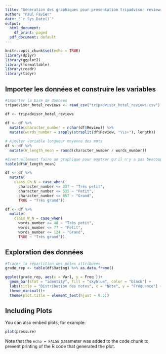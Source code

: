 ```yaml
---
title: "Génération des graphiques pour présentation tripadvisor reviews"
author: "Paul Favier"
date: "`r Sys.Date()`"
output:
  html_document:
    df_print: paged
  pdf_document: default
---
```


```r
knitr::opts_chunk$set(echo = TRUE)
library(dplyr)
library(ggplot2)
library(formattable)
library(readr)
library(tidyr)
```

## Importer les données et construire les variables

```r
#Importer la base de données 
tripadvisor_hotel_reviews <- read_csv("tripadvisor_hotel_reviews.csv")

df <- tripadvisor_hotel_reviews
 
df <- df %>% 
  mutate(character_number = nchar(df$Review)) %>% 
  mutate(words_number = sapply(strsplit(df$Review, "\\s+"), length))

# Ajouter variable longueur moyenne des mots 
df <- df %>% 
  mutate(W_length_mean = round(character_number / words_number))

#Eventuellement faire un graphique pour montrer qu'il n'y a pas beacoup de variance dans la longueur des mots dans les commentaires 
table(df$W_length_mean)

df <- df %>% 
  mutate(
    class_Ch_N = case_when(
      character_number <= 337 ~ "Très petit",
      character_number <= 535 ~ "Petit",
      character_number <= 857 ~ "Grand",
      TRUE ~ "Très grand"))

df <- df %>%
  mutate(
    class_W_N = case_when(
      words_number <= 48 ~ "Très petit",
      words_number <= 77 ~ "Petit",
      words_number <= 124 ~ "Grand",
      TRUE ~ "Très grand"))


```

## Exploration des données

```r
#Tracer la répartition des notes attribuées 
grade_rep <- table(df$Rating) %>% as.data.frame()
```

```r
ggplot(grade_rep, aes(x = Var1, y = Freq ))+
  geom_bar(stat = "identity", fill = "skyblue", color = "black") +
  labs(title = "Distribution des notes", x = "Note", y = "Fréquence") +
  theme_minimal()+
  theme(plot.title = element_text(hjust = 0.5))
```

## Including Plots

You can also embed plots, for example:

```r
plot(pressure)
```

Note that the `echo = FALSE` parameter was added to the code chunk to prevent printing of the R code that generated the plot.
